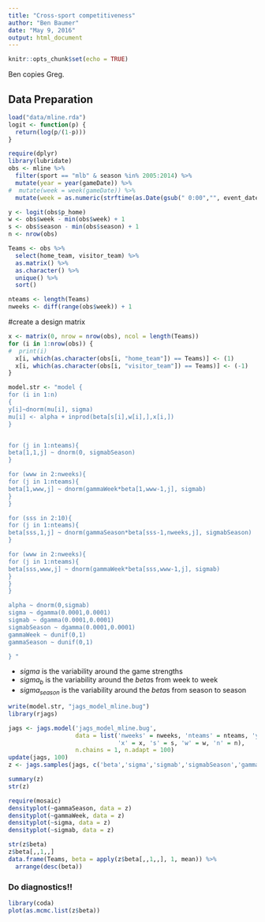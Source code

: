 ```yaml
---
title: "Cross-sport competitiveness"
author: "Ben Baumer"
date: "May 9, 2016"
output: html_document
---
```


```r
knitr::opts_chunk$set(echo = TRUE)
```

Ben copies Greg. 

## Data Preparation

```r
load("data/mline.rda")
logit <- function(p) {
  return(log(p/(1-p)))
}
```

```r
require(dplyr)
library(lubridate)
obs <- mline %>%
  filter(sport == "mlb" & season %in% 2005:2014) %>%
  mutate(year = year(gameDate)) %>%
#  mutate(week = week(gameDate)) %>%
  mutate(week = as.numeric(strftime(as.Date(gsub(" 0:00","", event_date),"%m/%d/%Y"), format = "%W")))

y <- logit(obs$p_home)
w <- obs$week - min(obs$week) + 1
s <- obs$season - min(obs$season) + 1
n <- nrow(obs)

Teams <- obs %>%
  select(home_team, visitor_team) %>%
  as.matrix() %>%
  as.character() %>%
  unique() %>%
  sort()

nteams <- length(Teams)
nweeks <- diff(range(obs$week)) + 1
```

#create a design matrix 

```r
x <- matrix(0, nrow = nrow(obs), ncol = length(Teams))
for (i in 1:nrow(obs)) {
#  print(i)
  x[i, which(as.character(obs[i, "home_team"]) == Teams)] <- (1)
  x[i, which(as.character(obs[i, "visitor_team"]) == Teams)] <- (-1)
}
```

```r
model.str <- "model { 
for (i in 1:n)
{
y[i]~dnorm(mu[i], sigma)
mu[i] <- alpha + inprod(beta[s[i],w[i],],x[i,])
}


for (j in 1:nteams){
beta[1,1,j] ~ dnorm(0, sigmabSeason)
}

for (www in 2:nweeks){  
for (j in 1:nteams){
beta[1,www,j] ~ dnorm(gammaWeek*beta[1,www-1,j], sigmab)
}
}

for (sss in 2:10){
for (j in 1:nteams){
beta[sss,1,j] ~ dnorm(gammaSeason*beta[sss-1,nweeks,j], sigmabSeason)
}

for (www in 2:nweeks){  
for (j in 1:nteams){
beta[sss,www,j] ~ dnorm(gammaWeek*beta[sss,www-1,j], sigmab)
}
}
}

alpha ~ dnorm(0,sigmab)
sigma ~ dgamma(0.0001,0.0001)
sigmab ~ dgamma(0.0001,0.0001)
sigmabSeason ~ dgamma(0.0001,0.0001)
gammaWeek ~ dunif(0,1)
gammaSeason ~ dunif(0,1)

} "
```

* $sigma$ is the variability around the game strengths
* $sigma_b$ is the variability around the $beta$s from week to week
* $sigma_{season}$ is the variability around the $beta$s from season to season


```r
write(model.str, "jags_model_mline.bug")
library(rjags)

jags <- jags.model('jags_model_mline.bug', 
                   data = list('nweeks' = nweeks, 'nteams' = nteams, 'y' = y, 
                               'x' = x, 's' = s, 'w' = w, 'n' = n),
                   n.chains = 1, n.adapt = 100)
update(jags, 100)
z <- jags.samples(jags, c('beta','sigma','sigmab','sigmabSeason','gammaWeek','gammaSeason'), 100)
```


```r
summary(z)
str(z)

require(mosaic)
densityplot(~gammaSeason, data = z)
densityplot(~gammaWeek, data = z)
densityplot(~sigma, data = z)
densityplot(~sigmab, data = z)

str(z$beta)
z$beta[,,1,,]
data.frame(Teams, beta = apply(z$beta[,,1,,], 1, mean)) %>%
  arrange(desc(beta))
```

### Do diagnostics!!

```r
library(coda)
plot(as.mcmc.list(z$beta))
```